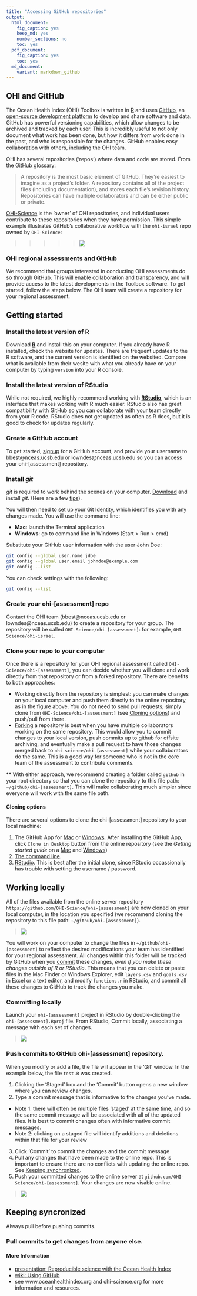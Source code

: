 ```yaml
---
title: "Accessing GitHub repositories"
output: 
  html_document:
    fig_caption: yes
    keep_md: yes
    number_sections: no
    toc: yes
  pdf_document: 
    fig_caption: yes
    toc: yes
  md_document:
    variant: markdown_github
---
```


## OHI and GitHub 
The Ocean Health Index (OHI) Toolbox is written in [R](http://cran.r-project.org/) and uses [GitHub](http://github.com), an [open-source development platform](http://en.wikipedia.org/wiki/GitHub) to develop and share software and data. GitHub has powerful versioning capabilities, which allow changes to be archived and tracked by each user. This is incredibly useful to not only document what work has been done, but how it differs from work done in the past, and who is responsible for the changes. GitHub enables easy collaboration with others, including the OHI team. 
  
OHI has several repositories ('repos') where data and code are stored. From the [GitHub glossary](https://help.github.com/articles/github-glossary#repository): 

> A repository is the most basic element of GitHub. They're easiest to imagine as a project's folder. A repository contains all of the project files (including documentation), and stores each file's revision history. Repositories can have multiple collaborators and can be either public or private.

[OHI-Science](https://github.com/OHI-Science) is the 'owner' of OHI repositories, and individual users contribute to these repositories when they have permission. This simple example illustrates GitHub's collaborative workflow with the `ohi-israel` repo owned by `OHI-Science`:

> > > > > ![](zfig_clone_push_pull.png)

### OHI regional assessments and GitHub
We recommend that groups interested in conducting OHI assessments do so through GitHub. This will enable collaboration and transparency, and will provide access to the latest developments in the Toolbox software. To get started, follow the steps below. The OHI team will create a repository for your regional assessment.  
  
## Getting started

### Install the latest version of R
Download [**R**](http://cran.r-project.org/) and install this on your computer. If you already have R installed, check the website for updates. There are frequent updates to the R software, and the current version is identified on the websited. Compare what is available from their wesite with what you already have on your computer by typing `version` into your R console.

### Install the latest version of RStudio
While not required, we highly recommend working with [**RStudio**](http://www.rstudio.com/products/RStudio/), which is an interface that makes working with R much easier. RStudio also has great compatibility with GitHub so you can collaborate with your team directly from your R code. RStudio does not get updated as often as R does, but it is good to check for updates regularly. 

### Create a GitHub account
To get started, [signup](http://github.com) for a GitHub account, and provide your username to bbest@nceas.ucsb.edu or lowndes@nceas.ucsb.edu so you can access your ohi-[assessment] repository.

### Install *git*
*git* is required to work behind the scenes on your computer. [Download](http://git-scm.com/downloads) and install *git*. (Here are a few [tips](https://github.com/OHI-Science/ohiprep/wiki/Setup#git)).  
  
You will then need to set up your Git Identity, which identifies you with any changes made. You will use the command line: 

* **Mac**: launch the Terminal application
* **Windows**: go to command line in Windows (Start > Run > cmd)  
  
Substitute your GitHub user information with the user John Doe:

```bash
git config --global user.name jdoe
git config --global user.email johndoe@example.com
git config --list
```

You can check settings with the following:

```bash
git config --list
```

### Create your ohi-[assessment] repo
Contact the OHI team (bbest@nceas.ucsb.edu or lowndes@nceas.ucsb.edu) to create a repository for your group. The repository will be called `OHI-Science/ohi-[assessment]`: for example, `OHI-Science/ohi-israel`.

### Clone your repo to your computer
Once there is a repository for your OHI regional assessment called `OHI-Science/ohi-[assessment]`, you can decide whether you will clone and work directly from that repository  or from a forked repository. There are benefits to both approaches:

* Working directly from the repository is simplest: you can make changes on your local computer and push them directly to the online repository, as in the figure above. You do not need to send pull requests; simply clone from `OHI-Science/ohi-[assessment]` (see [Cloning options](https://github.com/OHI-Science/ohimanual/blob/master/tutorials/accessing_a_repo/accessing_a_repo.md#cloning-options)) and push/pull from there.
* [Forking](https://help.github.com/articles/fork-a-repo) a repository is best when you have multiple collaborators working on the same repository. This would allow you to commit changes to your local version, push commits up to github for offsite archiving, and eventually make a pull request to have those changes merged back to `ohi-science/ohi-[assessment]` while your collaborators do the same. This is a good way for someone who is not in the core team of the assessment to contribute comments.

\*\* With either approach, we recommend creating a folder called `github` in your root directory so that you can clone the repository to this file path: `~/github/ohi-[assessment]`. This will make collaborating much simpler since everyone will work with the same file path.


#### Cloning options
There are several options to clone the ohi-[assessment] repository to your local machine:

1. The GitHub App for [Mac](https://mac.github.com/) or [Windows](https://windows.github.com/). After installing the GitHub App, click `Clone in Desktop` button from the online repository (see the *Getting started guide* on a [Mac](https://mac.github.com/help.html) and [Windows](https://windows.github.com/help.html))
2. [The command line](https://help.github.com/articles/fork-a-repo#keep-your-fork-synced).
3. [RStudio](https://github.com/OHI-Science/ohiprep/wiki/Setup#rstudio). This is best after the initial clone, since RStudio occassionally has trouble with setting the username / password.


## Working locally
All of the files available from the online server repository `https://github.com/OHI-Science/ohi-[assessment]` are now cloned on your local computer, in the location you specified (we recommend cloning the repository to this file path: `~/github/ohi-[assessment]`). 

> ![](zfig_filepath.png)

You will work on your computer to change the files in `~/github/ohi-[assessment]` to reflect the desired modifications your team has identified for your regional assessment. 
All changes within this folder will be tracked by GitHub when you [commit](https://github.com/OHI-Science/ohimanual/blob/master/tutorials/accessing_a_repo/accessing_a_repo.md#committing-locally) these changes, *even if you make these changes outside of R or RStudio*. This means that you can delete or paste files in the Mac Finder or Windows Explorer, edit `layers.csv` and `goals.csv` in Excel or a text editor, and modify `functions.r` in RStudio, and commit all these changes to GitHub to track the changes you make.

### Committing locally
Launch your `ohi-[assessment]` project in RStudio by double-clicking the `ohi-[assessment].Rproj` file. From RStudio, Commit locally, associating a message with each set of changes.

> ![](zfig_RStudio_sk1.png)

### Push commits to GitHub ohi-[assessment] repository.
When you modify or add a file, the file will appear in the 'Git' window. In the example below, the file `test.R` was created. 

1. Clicking the 'Staged' box and the 'Commit' button opens a new window where you can review changes. 
2. Type a commit message that is informative to the changes you've made. 
  - Note 1: there will often be multiple files 'staged' at the same time, and so the same commit message will be associated with all of the updated files. It is best to commit changes often with informative commit messages. 
  - Note 2: clicking on a staged file will identify additions and deletions within that file for your review
3. Click 'Commit' to commit the changes and the commit message
4. Pull any changes that have been made to the online repo. This is important to ensure there are no conflicts with updating the online repo. See [Keeping synchronized](https://github.com/OHI-Science/ohimanual/blob/master/tutorials/accessing_a_repo/accessing_a_repo.md#keeping-syncronized). 
5. Push your committed changes to the online server at `github.com/OHI-Science/ohi-[assessment]`. Your changes are now visable online.  
  
  
> ![](zfig_commit_sk.png)

## Keeping syncronized
Always pull before pushing commits. 

### Pull commits to get changes from anyone else.


#### More Information

* [presentation: Reproducible science with the Ocean Health Index](http://bbest.github.io/talks/2014-06_OHI-repro-sci/#1)
* [wiki: Using GitHub](https://github.com/OHI-Science/ohiprep/wiki/Using-GitHub)
* see www.oceanhealthindex.org and ohi-science.org for more information and resources.  

